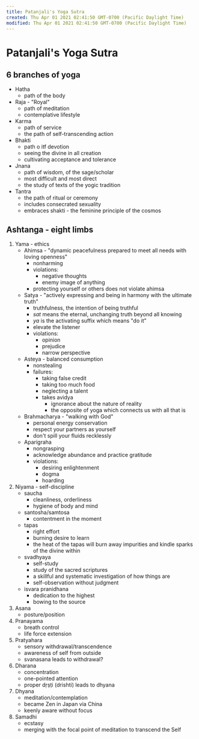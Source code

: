 ```yaml
---
title: Patanjali's Yoga Sutra
created: Thu Apr 01 2021 02:41:50 GMT-0700 (Pacific Daylight Time)
modified: Thu Apr 01 2021 02:41:50 GMT-0700 (Pacific Daylight Time)
---
```

# Patanjali's Yoga Sutra
## 6 branches of yoga
- Hatha
	- path of the body
- Raja - "Royal"
	- path of meditation
	- contemplative lifestyle
- Karma
	- path of service
	- the path of self-transcending action
- Bhakti
	- path o itf devotion
	- seeing the divine in all creation
	- cultivating acceptance and tolerance
- Jnana
	- path of wisdom, of the sage/scholar
	- most difficult and most direct
	- the study of texts of the yogic tradition
- Tantra
	- the path of ritual or ceremony
	- includes consecrated sexuality 
	- embraces shakti - the feminine principle of the cosmos
## Ashtanga - eight limbs
1. Yama - ethics
	- Ahimsa - "dynamic peacefulness prepared to meet all needs with loving openness"
		- nonharming
		- violations:
			- negative thoughts
			- enemy image of anything
		- protecting yourself or others does not violate ahimsa
	- Satya - "actively expressing and being in harmony with the ultimate truth"
		- truthfulness, the intention of being truthful
		- *sat* means the eternal, unchanging truth beyond all knowing
		- *ya* is the activating suffix which means "do it"
		- elevate the listener
		- violations:
			- opinion
			- prejudice
			- narrow perspective
	- Asteya - balanced consumption
		- nonstealing
		- failures:
			- taking false credit
			- taking too much food
			- neglecting a talent
			- takes avidya
				- ignorance about the nature of reality
				- the opposite of yoga which connects us with all that is
	- Brahmacharya - "walking with God"
		- personal energy conservation
		- respect your partners as yourself
		- don't spill your fluids recklessly
	- Aparigraha
		- nongrasping
		- acknowledge abundance and practice gratitude
		- violations:
			- desiring enlightenment
			- dogma
			- hoarding
2. Niyama - self-discipline
	- saucha
		- cleanliness, orderliness
		- hygiene of body and mind
	- santosha/samtosa
		- contentment in the moment
	- tapas
		- right effort
		- burning desire to learn
		- the heat of the tapas will burn away impurities and kindle sparks of the divine within
	- svadhyaya
		- self-study
		- study of the sacred scriptures
		- a skillful and systematic investigation of how things are
		- self-observation without judgment
	- isvara pranidhana
		- dedication to the highest
		- bowing to the source
3. Asana
	- posture/position
4. Pranayama
	- breath control
	- life force extension
5. Pratyahara
	- sensory withdrawal/transcendence
	- awareness of self from outside
	- svanasana leads to withdrawal?
6. Dharana
	- concentration
	- one-pointed attention
	- proper dṛṣṭi (drishti) leads to dhyana
7. Dhyana
	- meditation/contemplation
	- became Zen in Japan via China
	- keenly aware without focus
8. Samadhi
	- ecstasy
	- merging with the focal point of meditation to transcend the Self